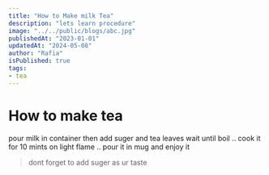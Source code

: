 ```yaml
---
title: "How to Make milk Tea"
description: "lets learn procedure"
image: "../../public/blogs/abc.jpg"
publishedAt: "2023-01-01"
updatedAt: "2024-05-08"
author: "Rafia"
isPublished: true
tags: 
- tea
---
```

# How to make tea
pour milk in container then add suger and tea leaves wait until boil .. cook it for 10 mints on light flame .. pour it in mug and enjoy it 
> dont forget to add suger as ur taste 
